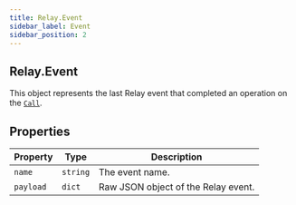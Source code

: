 ```yaml
---
title: Relay.Event
sidebar_label: Event
sidebar_position: 2
---
```


[relay-event]: /sdks/relay-realtime-sdk/v2/language/python/event
[relay-calling-call]: /sdks/relay-realtime-sdk/v2/language/python/calling/call

## Relay.Event

This object represents the last Relay event that completed an operation on the [`Call`][relay-calling-call].

## Properties

| Property | Type | Description |
| -------- | ---- | ----------- |
| `name` | `string` | The event name. |
| `payload` | `dict` | Raw JSON object of the Relay event. |